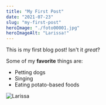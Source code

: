 ```yaml
---
title: "My First Post"
date: "2021-07-23"
slug: "my-first-post"
heroImage: "./foto00001.jpg"
heroImageAlt: "Larissa!"
---
```


This is my first blog post! Isn't it *great*?

Some of my **favorite** things are:

* Petting dogs
* Singing
* Eating potato-based foods

![Larissa](./foto00001.jpg)